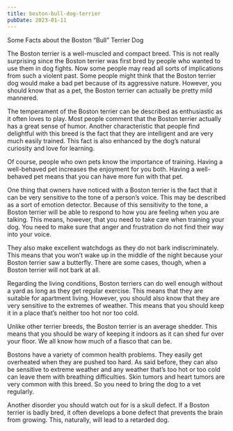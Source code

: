 ```yaml
---
title: boston-bull-dog-terrier
pubDate: 2023-01-11
---
```


Some Facts about the Boston “Bull” Terrier Dog

The Boston terrier is a well-muscled and compact breed. This is not really surprising since the Boston terrier was first bred by people who wanted to use them in dog fights. Now some people may read all sorts of implications from such a violent past. Some people might think that the Boston terrier dog would make a bad pet because of its aggressive nature. However, you should know that as a pet, the Boston terrier can actually be pretty mild mannered.

The temperament of the Boston terrier can be described as enthusiastic as it often loves to play. Most people comment that the Boston terrier actually has a great sense of humor. Another characteristic that people find delightful with this breed is the fact that they are intelligent and are very much easily trained. This fact is also enhanced by the dog’s natural curiosity and love for learning.

Of course, people who own pets know the importance of training. Having a well-behaved pet increases the enjoyment for you both. Having a well-behaved pet means that you can have more fun with that pet. 

One thing that owners have noticed with a Boston terrier is the fact that it can be very sensitive to the tone of a person’s voice. This may be described as a sort of emotion detector. Because of this sensitivity to the tone, a Boston terrier will be able to respond to how you are feeling when you are talking. This means, however, that you need to take care when training your dog. You need to make sure that anger and frustration do not find their way into your voice. 

They also make excellent watchdogs as they do not bark indiscriminately. This means that you won’t wake up in the middle of the night because your Boston terrier saw a butterfly. There are some cases, though, when a Boston terrier will not bark at all. 

Regarding the living conditions, Boston terriers can do well enough without a yard as long as they get regular exercise. This means that they are suitable for apartment living. However, you should also know that they are very sensitive to the extremes of weather. This means that you should keep it in a place that’s neither too hot nor too cold.

Unlike other terrier breeds, the Boston terrier is an average shedder. This means that you should be wary of keeping it indoors as it can shed fur over your floor. We all know how much of a fiasco that can be.

Bostons have a variety of common health problems. They easily get overheated when they are pushed too hard. As said before, they can also be sensitive to extreme weather and any weather that’s too hot or too cold can leave them with breathing difficulties. Skin tumors and heart tumors are very common with this breed. So you need to bring the dog to a vet regularly.

Another disorder you should watch out for is a skull defect. If a Boston terrier is badly bred, it often develops a bone defect that prevents the brain from growing. This, naturally, will lead to a retarded dog.